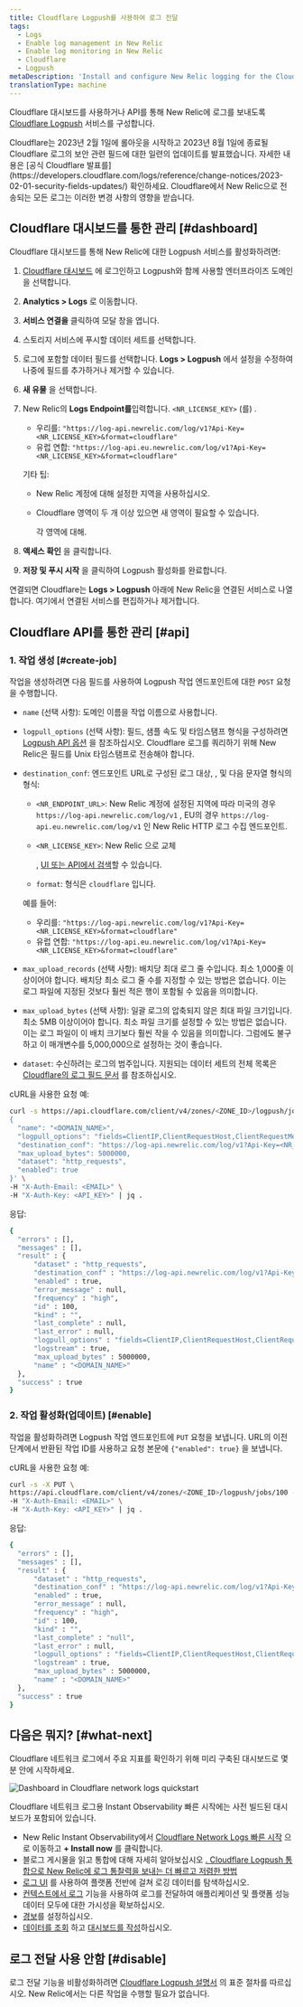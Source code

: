 ```yaml
---
title: Cloudflare Logpush를 사용하여 로그 전달
tags:
  - Logs
  - Enable log management in New Relic
  - Enable log monitoring in New Relic
  - Cloudflare
  - Logpush
metaDescription: 'Install and configure New Relic logging for the Cloudflare Logpush service, so you can use enhanced log management capabilities.'
translationType: machine
---
```



Cloudflare 대시보드를 사용하거나 API를 통해 New Relic에 로그를 보내도록 [Cloudflare Logpush](https://developers.cloudflare.com/logs/get-started/enable-destinations/new-relic/) 서비스를 구성합니다.

<Callout variant="important">
  Cloudflare는 2023년 2월 1일에 롤아웃을 시작하고 2023년 8월 1일에 종료될 Cloudflare 로그의 보안 관련 필드에 대한 일련의 업데이트를 발표했습니다. 자세한 내용은 [공식 Cloudflare 발표를](https://developers.cloudflare.com/logs/reference/change-notices/2023-02-01-security-fields-updates/) 확인하세요. Cloudflare에서 New Relic으로 전송되는 모든 로그는 이러한 변경 사항의 영향을 받습니다.
</Callout>

## Cloudflare 대시보드를 통한 관리 [#dashboard]

Cloudflare 대시보드를 통해 New Relic에 대한 Logpush 서비스를 활성화하려면:

1. [Cloudflare 대시보드](https://dash.cloudflare.com/login) 에 로그인하고 Logpush와 함께 사용할 엔터프라이즈 도메인을 선택합니다.

2. **Analytics > Logs** 로 이동합니다.

3. **서비스 연결을** 클릭하여 모달 창을 엽니다.

4. 스토리지 서비스에 푸시할 데이터 세트를 선택합니다.

5. 로그에 포함할 데이터 필드를 선택합니다. **Logs > Logpush** 에서 설정을 수정하여 나중에 필드를 추가하거나 제거할 수 있습니다.

6. **새 유물** 을 선택합니다.

7. New Relic의 **Logs Endpoint를**입력합니다. `<NR_LICENSE_KEY>` (를) <InlinePopover type="licenseKey"/>.

   * 우리를: `"https://log-api.newrelic.com/log/v1?Api-Key=<NR_LICENSE_KEY>&format=cloudflare"`
   * 유럽 연합: `"https://log-api.eu.newrelic.com/log/v1?Api-Key=<NR_LICENSE_KEY>&format=cloudflare"`

   기타 팁:

   * New Relic 계정에 대해 설정한 지역을 사용하십시오.

   * Cloudflare 영역이 두 개 이상 있으면 새 영역이 필요할 수 있습니다.

     <InlinePopover type="licenseKey"/>

     각 영역에 대해.

8. **액세스 확인** 을 클릭합니다.

9. **저장 및 푸시 시작** 을 클릭하여 Logpush 활성화를 완료합니다.

연결되면 Cloudflare는 **Logs > Logpush** 아래에 New Relic을 연결된 서비스로 나열합니다. 여기에서 연결된 서비스를 편집하거나 제거합니다.

<InstallFeedback/>

## Cloudflare API를 통한 관리 [#api]

### 1. 작업 생성 [#create-job]

작업을 생성하려면 다음 필드를 사용하여 Logpush 작업 엔드포인트에 대한 `POST` 요청을 수행합니다.

* `name` (선택 사항): 도메인 이름을 작업 이름으로 사용합니다.

* `logpull_options` (선택 사항): 필드, 샘플 속도 및 타임스탬프 형식을 구성하려면 [Logpush API 옵션](https://developers.cloudflare.com/logs/reference/logpush-api-configuration#options) 을 참조하십시오. Cloudflare 로그를 쿼리하기 위해 New Relic은 필드를 Unix 타임스탬프로 전송해야 합니다.

* `destination_conf`: 엔드포인트 URL로 구성된 로그 대상, <InlinePopover type="licenseKey"/>, 및 다음 문자열 형식의 형식:

  * `<NR_ENDPOINT_URL>`: New Relic 계정에 설정된 지역에 따라 미국의 경우 `https://log-api.newrelic.com/log/v1` , EU의 경우 `https://log-api.eu.newrelic.com/log/v1` 인 New Relic HTTP 로그 수집 엔드포인트.

  * `<NR_LICENSE_KEY>`: New Relic 으로 교체

    <InlinePopover type="licenseKey"/>

    , [UI 또는 API에서 검색](/docs/apis/intro-apis/new-relic-api-keys/#manage-license-key)할 수 있습니다.

  * `format`: 형식은 `cloudflare` 입니다.

  예를 들어:

  * 우리를: `"https://log-api.newrelic.com/log/v1?Api-Key=<NR_LICENSE_KEY>&format=cloudflare"`
  * 유럽 연합: `"https://log-api.eu.newrelic.com/log/v1?Api-Key=<NR_LICENSE_KEY>&format=cloudflare"`

* `max_upload_records` (선택 사항): 배치당 최대 로그 줄 수입니다. 최소 1,000줄 이상이어야 합니다. 배치당 최소 로그 줄 수를 지정할 수 있는 방법은 없습니다. 이는 로그 파일에 지정된 것보다 훨씬 적은 행이 포함될 수 있음을 의미합니다.

* `max_upload_bytes` (선택 사항): 일괄 로그의 압축되지 않은 최대 파일 크기입니다. 최소 5MB 이상이어야 합니다. 최소 파일 크기를 설정할 수 있는 방법은 없습니다. 이는 로그 파일이 이 배치 크기보다 훨씬 작을 수 있음을 의미합니다. 그럼에도 불구하고 이 매개변수를 5,000,000으로 설정하는 것이 좋습니다.

* `dataset`: 수신하려는 로그의 범주입니다. 지원되는 데이터 세트의 전체 목록은 [Cloudflare의 로그 필드 문서](https://developers.cloudflare.com/logs/reference/log-fields) 를 참조하십시오.

cURL을 사용한 요청 예:

```bash
curl -s https://api.cloudflare.com/client/v4/zones/<ZONE_ID>/logpush/jobs -X POST -d '
{
  "name": "<DOMAIN_NAME>",
  "logpull_options": "fields=ClientIP,ClientRequestHost,ClientRequestMethod,ClientRequestURI,EdgeEndTimestamp,EdgeResponseBytes,EdgeResponseStatus,EdgeStartTimestamp,RayID&timestamps=unix",
  "destination_conf": "https://log-api.newrelic.com/log/v1?Api-Key=<NR_LICENSE_KEY>&format=cloudflare",
  "max_upload_bytes": 5000000,
  "dataset": "http_requests",
  "enabled": true
}' \
-H "X-Auth-Email: <EMAIL>" \
-H "X-Auth-Key: <API_KEY>" | jq .
```

응답:

```bash
{
  "errors" : [],
  "messages" : [],
  "result" : {
      "dataset" : "http_requests",
      "destination_conf" : "https://log-api.newrelic.com/log/v1?Api-Key=<NR_LICENSE_KEY>&format=cloudflare",
      "enabled" : true,
      "error_message" : null,
      "frequency" : "high",
      "id" : 100,
      "kind" : "",
      "last_complete" : null,
      "last_error" : null,
      "logpull_options" : "fields=ClientIP,ClientRequestHost,ClientRequestMethod,ClientRequestURI,EdgeEndTimestamp,EdgeResponseBytes,EdgeResponseStatus,EdgeStartTimestamp,RayID&timestamps=unix",
      "logstream" : true,
      "max_upload_bytes" : 5000000,
      "name" : "<DOMAIN_NAME>"
  },
  "success" : true
}
```

### 2. 작업 활성화(업데이트) [#enable]

작업을 활성화하려면 Logpush 작업 엔드포인트에 `PUT` 요청을 보냅니다. URL의 이전 단계에서 반환된 작업 ID를 사용하고 요청 본문에 `{"enabled": true}` 을 보냅니다.

cURL을 사용한 요청 예:

```bash
curl -s -X PUT \
https://api.cloudflare.com/client/v4/zones/<ZONE_ID>/logpush/jobs/100 -d'{"enabled":true}' \
-H "X-Auth-Email: <EMAIL>" \
-H "X-Auth-Key: <API_KEY>" | jq .
```

응답:

```bash
{
  "errors" : [],
  "messages" : [],
  "result" : {
      "dataset" : "http_requests",
      "destination_conf" : "https://log-api.newrelic.com/log/v1?Api-Key=<NR_LICENSE_KEY>&format=cloudflare",
      "enabled" : true,
      "error_message" : null,
      "frequency" : "high",
      "id" : 100,
      "kind" : "",
      "last_complete" : "null",
      "last_error" : null,
      "logpull_options" : "fields=ClientIP,ClientRequestHost,ClientRequestMethod,ClientRequestURI,EdgeEndTimestamp,EdgeResponseBytes,EdgeResponseStatus,EdgeStartTimestamp,RayID&timestamps=unix",
      "logstream" : true,
      "max_upload_bytes" : 5000000,
      "name" : "<DOMAIN_NAME>"
  },
  "success" : true
}
```

## 다음은 뭐지? [#what-next]

Cloudflare 네트워크 로그에서 주요 지표를 확인하기 위해 미리 구축된 대시보드로 몇 분 안에 시작하세요.

<img
  title="Dashboard in Cloudflare network logs quickstart"
  alt="Dashboard in Cloudflare network logs quickstart"
  src={logsCloudflareLogsDashboard}
/>

<figcaption>
  Cloudflare 네트워크 로그용 Instant Observability 빠른 시작에는 사전 빌드된 대시보드가 포함되어 있습니다.
</figcaption>

* New Relic Instant Observability에서 [Cloudflare Network Logs 빠른 시작](https://newrelic.com/instant-observability/cloudflare/fc2bb0ac-6622-43c6-8c1f-6a4c26ab5434) 으로 이동하고 **+ Install now** 를 클릭합니다.
* 블로그 게시물을 읽고 통합에 대해 자세히 알아보십시오 [. Cloudflare Logpush 통합으로 New Relic에 로그 통찰력을 보내는 더 빠르고 저렴한 방법](https://newrelic.com/blog/how-to-relic/cloudflare-log-integration)
* [로그 UI](/docs/logs/log-management/ui-data/use-logs-ui/) 를 사용하여 플랫폼 전반에 걸쳐 로깅 데이터를 탐색하십시오.
* [컨텍스트에서 로그](/docs/logs/enable-log-management-new-relic/configure-logs-context/configure-logs-context-apm-agents/) 기능을 사용하여 로그를 전달하여 애플리케이션 및 플랫폼 성능 데이터 모두에 대한 가시성을 확보하십시오.
* [경보](/docs/alerts-applied-intelligence/new-relic-alerts/alert-conditions/create-alert-conditions/)를 설정하십시오.
* [데이터를 조회](/docs/query-your-data/explore-query-data/get-started/introduction-querying-new-relic-data/) 하고 [대시보드를 작성](/docs/query-your-data/explore-query-data/dashboards/introduction-dashboards/)하십시오.

## 로그 전달 사용 안함 [#disable]

로그 전달 기능을 비활성화하려면 [Cloudflare Logpush 설명서](https://developers.cloudflare.com/logs/faq/) 의 표준 절차를 따르십시오. New Relic에서는 다른 작업을 수행할 필요가 없습니다.